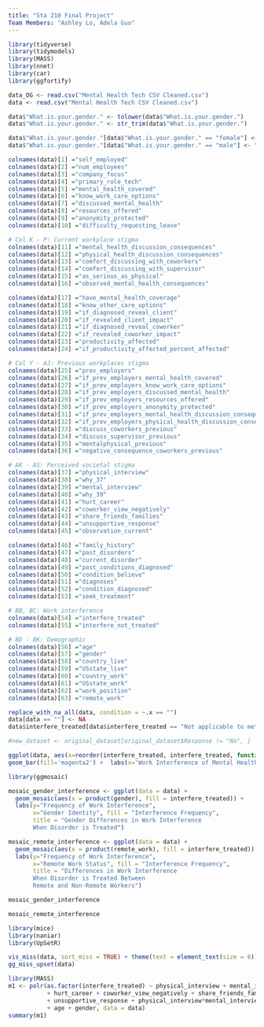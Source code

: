 ```yaml
---
title: "Sta 210 Final Project"
Team Members: "Ashley Lo, Adela Guo"
---
```


```r
library(tidyverse)
library(tidymodels)
library(MASS)
library(nnet)
library(car)
library(ggfortify)

data_OG <- read.csv("Mental Health Tech CSV Cleaned.csv") 
data <- read.csv("Mental Health Tech CSV Cleaned.csv") 

data$"What.is.your.gender." <- tolower(data$"What.is.your.gender.")
data$"What.is.your.gender." <- str_trim(data$"What.is.your.gender.")

data$"What.is.your.gender."[data$"What.is.your.gender." == "female"] <- "f"
data$"What.is.your.gender."[data$"What.is.your.gender." == "male"] <- "m"

colnames(data)[1] ="self_employed"
colnames(data)[2] ="num_employees"
colnames(data)[3] ="company_focus"
colnames(data)[4] ="primary_role_tech"
colnames(data)[5] ="mental_health_covered"
colnames(data)[6] ="know_work_care_options"
colnames(data)[7] ="discussed_mental_health"
colnames(data)[8] ="resources_offered"
colnames(data)[9] ="anonymity_protected"
colnames(data)[10] ="difficulty_requesting_leave"

# Col K - P: Current workplace stigma
colnames(data)[11] ="mental_health_discussion_consequences"
colnames(data)[12] ="physical_health_discussion_consequences"
colnames(data)[13] ="comfort_discussing_with_coworkers"
colnames(data)[14] ="comfort_discussing_with_supervisor"
colnames(data)[15] ="as_serious_as_physical"
colnames(data)[16] ="observed_mental_health_consequences"

colnames(data)[17] ="have_mental_health_coverage"
colnames(data)[18] ="know_other_care_options"
colnames(data)[19] ="if_diagnosed_reveal_client"
colnames(data)[20] ="if_revealed_client_impact"
colnames(data)[21] ="if_diagnosed_reveal_coworker"
colnames(data)[22] ="if_revealed_coworker_impact"
colnames(data)[23] ="productivity_affected"
colnames(data)[24] ="if_productivity_affected_percent_affected"

# Col Y - AJ: Previous workplaces stigma
colnames(data)[25] ="prev_employers"
colnames(data)[26] ="if_prev_employers_mental_health_covered"
colnames(data)[27] ="if_prev_employers_know_work_care_options"
colnames(data)[28] ="if_prev_employers_discussed_mental_health"
colnames(data)[29] ="if_prev_employers_resources_offered"
colnames(data)[30] ="if_prev_employers_anonymity_protected"
colnames(data)[31] ="if_prev_employers_mental_health_discussion_consequences"
colnames(data)[32] ="if_prev_employers_physical_health_discussion_consequences"
colnames(data)[33] ="discuss_coworkers_previous"
colnames(data)[34] ="discuss_supervisor_previous"
colnames(data)[35] ="mentalphysical_previous"
colnames(data)[36] ="negative_consequence_coworkers_previous"

# AK - AS: Perceived societal stigma
colnames(data)[37] ="physical_interview"
colnames(data)[38] ="why_37"
colnames(data)[39] ="mental_interview"
colnames(data)[40] ="why_39"
colnames(data)[41] ="hurt_career"
colnames(data)[42] ="coworker_view_negatively"
colnames(data)[43] ="share_friends_families"
colnames(data)[44] ="unsupportive_response"
colnames(data)[45] ="observation_current"

colnames(data)[46] ="family_history"
colnames(data)[47] ="past_disorders"
colnames(data)[48] ="current_disorder"
colnames(data)[49] ="past_conditions_diagnosed"
colnames(data)[50] ="condition_believe"
colnames(data)[51] ="diagnoses"
colnames(data)[52] ="condition_diagnosed"
colnames(data)[53] ="seek_treatment"

# BB, BC: Work interference
colnames(data)[54] ="interfere_treated"
colnames(data)[55] ="interfere_not_treated"

# BD - BK: Demographic
colnames(data)[56] ="age"
colnames(data)[57] ="gender"
colnames(data)[58] ="country_live"
colnames(data)[59] ="USstate_live"
colnames(data)[60] ="country_work"
colnames(data)[61] ="USstate_work"
colnames(data)[62] ="work_position"
colnames(data)[63] ="remote_work"

replace_with_na_all(data, condition = ~.x == "")
data[data == ""] <- NA
data$interfere_treated[data$interfere_treated == "Not applicable to me"] <- NA

#new_dataset <- original_dataset[original_dataset$Response != "No", ]

```

```r

ggplot(data, aes(x=reorder(interfere_treated, interfere_treated, function(x)-length(x)))) +
geom_bar(fill='magenta2') +  labs(x='Work Interference of Mental Health Condition When Treated')
```

```r
library(ggmosaic)

mosaic_gender_interference <- ggplot(data = data) +
  geom_mosaic(aes(x = product(gender), fill = interfere_treated)) +   
  labs(y="Frequency of Work Interference", 
       x="Gender Identity", fill = "Interference Frequency",
       title = "Gender Differences in Work Interference 
       When Disorder is Treated") 

mosaic_remote_interference <- ggplot(data = data) +
  geom_mosaic(aes(x = product(remote_work), fill = interfere_treated)) +   
  labs(y="Frequency of Work Interference", 
       x="Remote Work Status", fill = "Interference Frequency",
       title = "Differences in Work Interference 
       When Disorder is Treated Between 
       Remote and Non-Remote Workers") 

mosaic_gender_interference

mosaic_remote_interference

```

```r
library(mice)
library(naniar)
library(UpSetR)

vis_miss(data, sort_miss = TRUE) + theme(text = element_text(size = 6))
gg_miss_upset(data)
```
```r
library(MASS)
m1 <- polr(as.factor(interfere_treated) ~ physical_interview + mental_interview 
           + hurt_career + coworker_view_negatively + share_friends_families 
           + unsupportive_response + physical_interview*mental_interview 
           + age + gender, data = data)
summary(m1)
```


